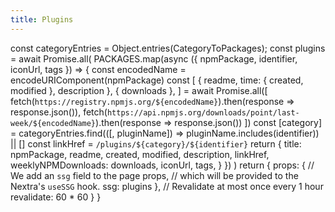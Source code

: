 ```yaml
---
title: Plugins
---
```


  const categoryEntries = Object.entries(CategoryToPackages);
  const plugins = await Promise.all(
    PACKAGES.map(async ({ npmPackage, identifier, iconUrl, tags }) => {
      const encodedName = encodeURIComponent(npmPackage)
      const [
        {
          readme,
          time: { created, modified },
          description
        },
        { downloads },
      ] = await Promise.all([
        fetch(`https://registry.npmjs.org/${encodedName}`).then(response => response.json()),
        fetch(`https://api.npmjs.org/downloads/point/last-week/${encodedName}`).then(response => response.json())
      ])
      const [category] = categoryEntries.find(([, pluginName]) => pluginName.includes(identifier)) || []
      const linkHref = `/plugins/${category}/${identifier}`
      return {
        title: npmPackage,
        readme,
        created,
        modified,
        description,
        linkHref,
        weeklyNPMDownloads: downloads,
        iconUrl,
        tags,
      }
    })
  )
  return {
    props: {
      // We add an `ssg` field to the page props,
      // which will be provided to the Nextra's `useSSG` hook.
      ssg: plugins
    },
    // Revalidate at most once every 1 hour
    revalidate: 60 * 60
  }
}

<Plugins />
